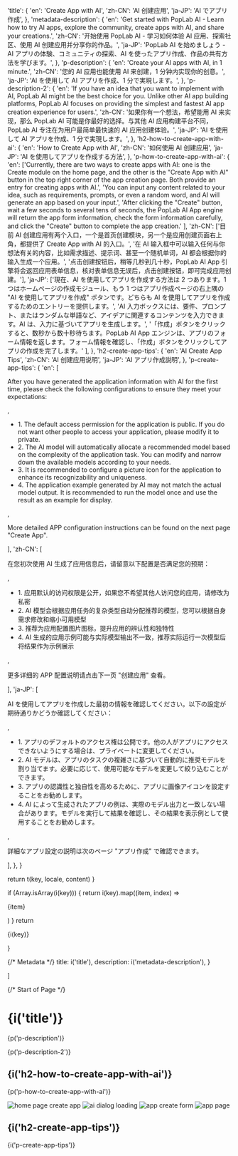 

  'title': {
    'en': 'Create App with AI',
    'zh-CN': 'AI 创建应用',
    'ja-JP': 'AI でアプリ作成',
  },
  'metadata-description': {
    'en': 'Get started with PopLab AI - Learn how to try AI apps, explore the community, create apps with AI, and share your creations.',
    'zh-CN': '开始使用 PopLab AI - 学习如何体验 AI 应用、探索社区、使用 AI 创建应用并分享你的作品。',
    'ja-JP': 'PopLab AI を始めましょう - AI アプリの体験、コミュニティの探索、AI を使ったアプリ作成、作品の共有方法を学びます。',
  },
  'p-description': {
    'en': 'Create your AI apps with AI, in 1 minute.',
    'zh-CN': '您的 AI 应用也能使用 AI 来创建，1 分钟内实现你的创意。',
    'ja-JP': 'AI を使用して AI アプリを作成、1 分で実現します。',
  },
  'p-description-2': {
    'en': 'If you have an idea that you want to implement with AI, PopLab AI might be the best choice for you. Unlike other AI app building platforms, PopLab AI focuses on providing the simplest and fastest AI app creation experience for users.',
    'zh-CN': '如果你有一个想法，希望能用 AI 来实现，那么 PopLab AI 可能是你最好的选择。与其他 AI 应用构建平台不同，PopLab AI 专注在为用户最简单最快速的 AI 应用创建体验。',
    'ja-JP': 'AI を使用して AI アプリを作成、1 分で実現します。',
  },
  'h2-how-to-create-app-with-ai': {
    'en': 'How to Create App with AI',
    'zh-CN': '如何使用 AI 创建应用',
    'ja-JP': 'AI を使用してアプリを作成する方法',
  },
  'p-how-to-create-app-with-ai': {
    'en': ['Currently, there are two ways to create apps with AI: one is the Create module on the home page, and the other is the "Create App with AI" button in the top right corner of the app creation page. Both provide an entry for creating apps with AI.',
      'You can input any content related to your idea, such as requirements, prompts, or even a random word, and AI will generate an app based on your input.',
      'After clicking the "Create" button, wait a few seconds to several tens of seconds, the PopLab AI App engine will return the app form information, check the form information carefully, and click the "Create" button to complete the app creation.'
    ],
    'zh-CN': ['目前 AI 创建应用有两个入口，一个是首页创建模块，另一个是应用创建页面右上角，都提供了 Create App with AI 的入口。', '在 AI 输入框中可以输入任何与你想法有关的内容，比如需求描述、提示词、甚至一个随机单词，AI 都会根据你的输入生成一个应用。', '点击创建按钮后，稍等几秒到几十秒，PopLab AI App 引擎将会返回应用表单信息，核对表单信息无误后，点击创建按钮，即可完成应用创建。'],
    'ja-JP': ['現在、AI を使用してアプリを作成する方法は 2 つあります。1 つはホームページの作成モジュール、もう 1 つはアプリ作成ページの右上隅の "AI を使用してアプリを作成" ボタンです。どちらも AI を使用してアプリを作成するためのエントリーを提供します。',
      'AI 入力ボックスには、要件、プロンプト、またはランダムな単語など、アイデアに関連するコンテンツを入力できます。AI は、入力に基づいてアプリを生成します。',
      '「作成」ボタンをクリックすると、数秒から数十秒待ちます。PopLab AI App エンジンは、アプリのフォーム情報を返します。フォーム情報を確認し、「作成」ボタンをクリックしてアプリの作成を完了します。'
    ],
  },
  'h2-create-app-tips': {
    'en': 'AI Create App Tips',
    'zh-CN': 'AI 创建应用说明',
    'ja-JP': 'AI アプリ作成説明',
  },
  'p-create-app-tips': {
    'en': [
      <p>After you have generated the application information with AI for the first time, please check the following configurations to ensure they meet your expectations:</p>,
      <ul>
        <li>1. The default access permission for the application is public. If you do not want other people to access your application, please modify it to private.</li>
        <li>2. The AI model will automatically allocate a recommended model based on the complexity of the application task. You can modify and narrow down the available models according to your needs.</li>
        <li>3. It is recommended to configure a picture icon for the application to enhance its recognizability and uniqueness.</li>
        <li>4. The application example generated by AI may not match the actual model output. It is recommended to run the model once and use the result as an example for display.</li>
      </ul>,
      <p>More detailed APP configuration instructions can be found on the next page "Create App".</p>
    ],
    'zh-CN': [
      <p>在您初次使用 AI 生成了应用信息后，请留意以下配置是否满足您的预期：</p>,
      <ul>
        <li>1. 应用默认的访问权限是公开，如果您不希望其他人访问您的应用，请修改为私密</li>
        <li>2. AI 模型会根据应用任务的复杂类型自动分配推荐的模型，您可以根据自身需求修改和缩小可用模型</li>
        <li>3. 推荐为应用配置图片图标，提升应用的辨认性和独特性</li>
        <li>4. AI 生成的应用示例可能与实际模型输出不一致，推荐实际运行一次模型后将结果作为示例展示</li>
      </ul>,
      <p>更多详细的 APP 配置说明请点击下一页 "创建应用" 查看。</p>
    ],
    'ja-JP': [
      <p>AI を使用してアプリを作成した最初の情報を確認してください。以下の設定が期待通りかどうか確認してください：</p>,
      <ul>
        <li>1. アプリのデフォルトのアクセス権は公開です。他の人がアプリにアクセスできないようにする場合は、プライベートに変更してください。</li>
        <li>2. AI モデルは、アプリのタスクの複雑さに基づいて自動的に推奨モデルを割り当てます。必要に応じて、使用可能なモデルを変更して絞り込むことができます。</li>
        <li>3. アプリの認識性と独自性を高めるために、アプリに画像アイコンを設定することをお勧めします。</li>
        <li>4. AI によって生成されたアプリの例は、実際のモデル出力と一致しない場合があります。モデルを実行して結果を確認し、その結果を表示例として使用することをお勧めします。</li>
      </ul>,
      <p>詳細なアプリ設定の説明は次のページ "アプリ作成" で確認できます。</p>
    ],
  },
}

  return t(key, locale, content)
}

  if (Array.isArray(i(key))) {
    return i(key).map((item, index) => <p key={index}>{item}</p>)
  }
  return <p>{i(key)}</p>
}

{/* Metadata */}
  title: i('title'),
  description: i('metadata-description'),
}

]

{/* Start of Page */}

# {i('title')}
<div className="lead">
  {p('p-description')}
</div>

{p('p-description-2')}

## {i('h2-how-to-create-app-with-ai')}
{p('p-how-to-create-app-with-ai')}

![home page create app](/content/createappwithai/home-page-create-app.png)
![ai dialog loading](/content/createappwithai/ai-dialog-loading.png)
![app create form](/content/createapp/app-create-form-tips.png)
![app page](/content/createappwithai/app-page.png)

## {i('h2-create-app-tips')}
{i('p-create-app-tips')}



